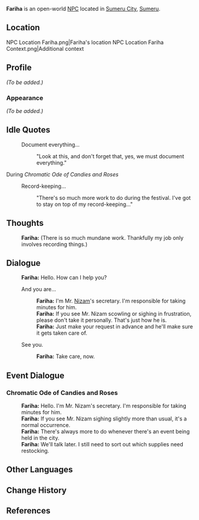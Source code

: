 {{Meta
|missing_NPC_profile = yes
}}
{{Character Infobox
|type             = Open-World NPC
|image            = NPC Fariha.png
|region           = Sumeru
|location         = Sumeru
|affiliation      = Sumeru Akademiya
|title            = Secretary
|ancestry         = <!-- Clan/family -->
|father           = 
|mother           = 
|spouse           = 
|sibling          = 
|child            = 
|relative         = 
|voiceEN          = [https://www.logannedigma.com/ Loganne Digma]<ref name="LoganneDigma">Twitter: [https://twitter.com/Loganne_Digma/status/1562545042824515589 EN VA Self Announcement] ([https://web.archive.org/web/20221118213109/https://twitter.com/Loganne_Digma/status/1562545042824515589 Archived])</ref>
|voiceCN          = 
|voiceJP          = 
|dialoguereward   = 
}}
'''Fariha''' is an open-world [[NPC]] located in [[Sumeru City]], [[Sumeru]].

==Location==
<gallery>
NPC Location Fariha.png|Fariha's location
NPC Location Fariha Context.png|Additional context
</gallery>

==Profile==
''(To be added.)''

===Appearance===
''(To be added.)''
<!--
==Quests and Events==
{{Quests and Events}}
-->
==Idle Quotes==
{{Dialogue Start}}
: {{DIcon|Idle}} Document everything...
:: {{A|VO Fariha 01.ogg}} "Look at this, and don't forget that, yes, we must document everything."
{{Dialogue End}}

;During ''Chromatic Ode of Candies and Roses''
{{Dialogue Start}}
:{{DIcon|Idle}} Record-keeping...
::{{A|VO Fariha Chromatic Ode of Candies and Roses 01.ogg}} "There's so much more work to do during the festival. I've got to stay on top of my record-keeping..."
{{Dialogue End}}

==Thoughts==
{{All Schemes to Know Explanation|name=Fariha}}
:{{A|VO Fariha All Schemes to Know 01.ogg}} '''Fariha:''' (There is so much mundane work. Thankfully my job only involves recording things.)

==Dialogue==
{{Dialogue Start}}
:'''Fariha:''' Hello. How can I help you?
:{{DIcon}} And you are...
::'''Fariha:''' I'm Mr. [[Nizam]]'s secretary. I'm responsible for taking minutes for him.
::'''Fariha:''' If you see Mr. Nizam scowling or sighing in frustration, please don't take it personally. That's just how he is.
::'''Fariha:''' Just make your request in advance and he'll make sure it gets taken care of.
:{{DIcon}} See you.
::'''Fariha:''' Take care, now.
{{Dialogue End}}

==Event Dialogue==
===Chromatic Ode of Candies and Roses===
{{Dialogue Start}}
:'''Fariha:''' Hello. I'm Mr. Nizam's secretary. I'm responsible for taking minutes for him.
:'''Fariha:''' If you see Mr. Nizam sighing slightly more than usual, it's a normal occurrence.
:'''Fariha:''' There's always more to do whenever there's an event being held in the city.
:'''Fariha:''' We'll talk later. I still need to sort out which supplies need restocking.
{{Dialogue End}}
<!--
==Trivia==
* 
-->

==Other Languages==
{{Other Languages
|default_hidden = 1
|en      = Fariha
|zhs     = 法莉哈
|zhs_rm  = Fǎlìhā
|zht     = 法莉哈
|zht_rm  = Fǎlìhā
|ja      = ファリハ
|ja_rm   = Fariha
|ko      = 파리하
|es      = Fariha
|fr      = Fariha
|ru      = Фариха
|th      = Fariha
|vi      = Fariha
|de      = Fariha
|id      = Fariha
|pt      = Fariha
|tr      = Fariha
|it      = Fariha
}}

==Change History==
{{Change History|3.0}}

==References==
{{Reflist}}